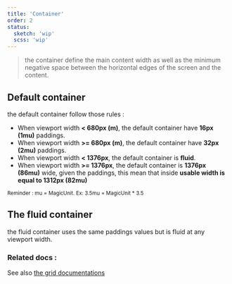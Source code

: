 ```yaml
---
title: 'Container'
order: 2
status:
  sketch: 'wip'
  scss: 'wip'
---
```


> the container define the main content width as well as the minimum negative space between the horizontal edges of the screen and the content.

## Default container

the default container follow those rules :

- When viewport width **< 680px (m)**, the default container have **16px (1mu)** paddings.
- When viewport width **>= 680px (m)**, the default container have **32px (2mu)** paddings.
- When viewport width **< 1376px**, the default container is **fluid**.
- When viewport width **>= 1376px**, the default container is **1376px (86mu)** wide, given the paddings, this mean that inside **usable width is equal to 1312px (82mu)**

<small>Reminder : mu = MagicUnit. Ex: 3.5mu = MagicUnit \* 3.5</small>

## The fluid container

the fluid container uses the same paddings values but is fluid at any viewport width.

### Related docs :

See also [the grid documentations](/Foundations/Layout/Grid/)
